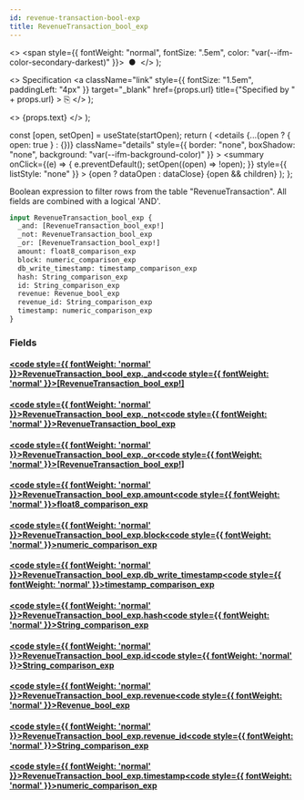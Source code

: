 ```yaml
---
id: revenue-transaction-bool-exp
title: RevenueTransaction_bool_exp
---
```


<head>
  <meta content="noindex" name="robots" />
  <meta charset="utf-8" />
</head>

  <>
    <span style={{ fontWeight: "normal", fontSize: ".5em", color: "var(--ifm-color-secondary-darkest)" }}>
      &nbsp;●&nbsp;
    </span>
  </>
);

  <>
    Specification
    <a
      className="link"
      style={{ fontSize: "1.5em", paddingLeft: "4px" }}
      target="_blank"
      href={props.url}
      title={"Specified by " + props.url}
    >
      ⎘
    </a>
  </>
);

  <>
    <span className={props.class}>{props.text}</span>
  </>
);


  const [open, setOpen] = useState(startOpen);
  return (
    <details
      {...(open ? { open: true } : {})}
      className="details"
      style={{ border: "none", boxShadow: "none", background: "var(--ifm-background-color)" }}
    >
      <summary
        onClick={(e) => {
          e.preventDefault();
          setOpen((open) => !open);
        }}
        style={{ listStyle: "none" }}
      >
        {open ? dataOpen : dataClose}
      </summary>
      {open && children}
    </details>
  );
};

Boolean expression to filter rows from the table "RevenueTransaction". All fields are combined with a logical 'AND'.

```graphql
input RevenueTransaction_bool_exp {
  _and: [RevenueTransaction_bool_exp!]
  _not: RevenueTransaction_bool_exp
  _or: [RevenueTransaction_bool_exp!]
  amount: float8_comparison_exp
  block: numeric_comparison_exp
  db_write_timestamp: timestamp_comparison_exp
  hash: String_comparison_exp
  id: String_comparison_exp
  revenue: Revenue_bool_exp
  revenue_id: String_comparison_exp
  timestamp: numeric_comparison_exp
}
```

### Fields

#### [<code style={{ fontWeight: 'normal' }}>RevenueTransaction_bool_exp.<b>\_and</b></code>](#)<Bullet />[<code style={{ fontWeight: 'normal' }}><b>[RevenueTransaction_bool_exp!]</b></code>](/docs/api/flow/graphql/envio/inputs/revenue-transaction-bool-exp.mdx) <Badge class="badge badge--secondary " text="list"/> <Badge class="badge badge--secondary " text="input"/>

#### [<code style={{ fontWeight: 'normal' }}>RevenueTransaction_bool_exp.<b>\_not</b></code>](#)<Bullet />[<code style={{ fontWeight: 'normal' }}><b>RevenueTransaction_bool_exp</b></code>](/docs/api/flow/graphql/envio/inputs/revenue-transaction-bool-exp.mdx) <Badge class="badge badge--secondary " text="input"/>

#### [<code style={{ fontWeight: 'normal' }}>RevenueTransaction_bool_exp.<b>\_or</b></code>](#)<Bullet />[<code style={{ fontWeight: 'normal' }}><b>[RevenueTransaction_bool_exp!]</b></code>](/docs/api/flow/graphql/envio/inputs/revenue-transaction-bool-exp.mdx) <Badge class="badge badge--secondary " text="list"/> <Badge class="badge badge--secondary " text="input"/>

#### [<code style={{ fontWeight: 'normal' }}>RevenueTransaction_bool_exp.<b>amount</b></code>](#)<Bullet />[<code style={{ fontWeight: 'normal' }}><b>float8_comparison_exp</b></code>](/docs/api/flow/graphql/envio/inputs/float-8-comparison-exp.mdx) <Badge class="badge badge--secondary " text="input"/>

#### [<code style={{ fontWeight: 'normal' }}>RevenueTransaction_bool_exp.<b>block</b></code>](#)<Bullet />[<code style={{ fontWeight: 'normal' }}><b>numeric_comparison_exp</b></code>](/docs/api/flow/graphql/envio/inputs/numeric-comparison-exp.mdx) <Badge class="badge badge--secondary " text="input"/>

#### [<code style={{ fontWeight: 'normal' }}>RevenueTransaction_bool_exp.<b>db_write_timestamp</b></code>](#)<Bullet />[<code style={{ fontWeight: 'normal' }}><b>timestamp_comparison_exp</b></code>](/docs/api/flow/graphql/envio/inputs/timestamp-comparison-exp.mdx) <Badge class="badge badge--secondary " text="input"/>

#### [<code style={{ fontWeight: 'normal' }}>RevenueTransaction_bool_exp.<b>hash</b></code>](#)<Bullet />[<code style={{ fontWeight: 'normal' }}><b>String_comparison_exp</b></code>](/docs/api/flow/graphql/envio/inputs/string-comparison-exp.mdx) <Badge class="badge badge--secondary " text="input"/>

#### [<code style={{ fontWeight: 'normal' }}>RevenueTransaction_bool_exp.<b>id</b></code>](#)<Bullet />[<code style={{ fontWeight: 'normal' }}><b>String_comparison_exp</b></code>](/docs/api/flow/graphql/envio/inputs/string-comparison-exp.mdx) <Badge class="badge badge--secondary " text="input"/>

#### [<code style={{ fontWeight: 'normal' }}>RevenueTransaction_bool_exp.<b>revenue</b></code>](#)<Bullet />[<code style={{ fontWeight: 'normal' }}><b>Revenue_bool_exp</b></code>](/docs/api/flow/graphql/envio/inputs/revenue-bool-exp.mdx) <Badge class="badge badge--secondary " text="input"/>

#### [<code style={{ fontWeight: 'normal' }}>RevenueTransaction_bool_exp.<b>revenue_id</b></code>](#)<Bullet />[<code style={{ fontWeight: 'normal' }}><b>String_comparison_exp</b></code>](/docs/api/flow/graphql/envio/inputs/string-comparison-exp.mdx) <Badge class="badge badge--secondary " text="input"/>

#### [<code style={{ fontWeight: 'normal' }}>RevenueTransaction_bool_exp.<b>timestamp</b></code>](#)<Bullet />[<code style={{ fontWeight: 'normal' }}><b>numeric_comparison_exp</b></code>](/docs/api/flow/graphql/envio/inputs/numeric-comparison-exp.mdx) <Badge class="badge badge--secondary " text="input"/>
